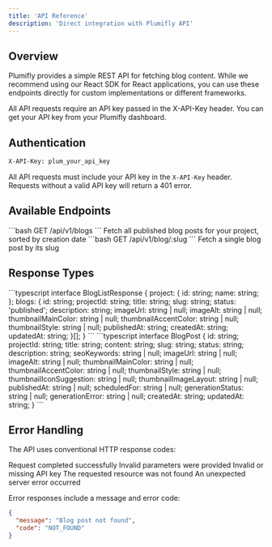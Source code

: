 ```yaml
---
title: 'API Reference'
description: 'Direct integration with Plumifly API'
---
```


## Overview

Plumifly provides a simple REST API for fetching blog content. While we recommend using our React SDK for React applications, you can use these endpoints directly for custom implementations or different frameworks.

<Note>
  All API requests require an API key passed in the X-API-Key header. You can get your API key from your Plumifly dashboard.
</Note>

## Authentication

```bash
X-API-Key: plum_your_api_key
```

All API requests must include your API key in the `X-API-Key` header. Requests without a valid API key will return a 401 error.

## Available Endpoints

<CardGroup>

<Card title="Get Blog Posts" icon="list">
  ```bash
  GET /api/v1/blogs
  ```
  Fetch all published blog posts for your project, sorted by creation date
</Card>

<Card title="Get Single Post" icon="file">
  ```bash
  GET /api/v1/blog/:slug
  ```
  Fetch a single blog post by its slug
</Card>

</CardGroup>

## Response Types

<Accordion title="Blog List Response">
```typescript
interface BlogListResponse {
  project: {
    id: string;
    name: string;
  };
  blogs: {
    id: string;
    projectId: string;
    title: string;
    slug: string;
    status: 'published';
    description: string;
    imageUrl: string | null;
    imageAlt: string | null;
    thumbnailMainColor: string | null;
    thumbnailAccentColor: string | null;
    thumbnailStyle: string | null;
    publishedAt: string;
    createdAt: string;
    updatedAt: string;
  }[];
}
```
</Accordion>

<Accordion title="Single Blog Response">
```typescript
interface BlogPost {
  id: string;
  projectId: string;
  title: string;
  content: string;
  slug: string;
  status: string;
  description: string;
  seoKeywords: string | null;
  imageUrl: string | null;
  imageAlt: string | null;
  thumbnailMainColor: string | null;
  thumbnailAccentColor: string | null;
  thumbnailStyle: string | null;
  thumbnailIconSuggestion: string | null;
  thumbnailImageLayout: string | null;
  publishedAt: string | null;
  scheduledFor: string | null;
  generationStatus: string | null;
  generationError: string | null;
  createdAt: string;
  updatedAt: string;
}
```
</Accordion>

## Error Handling

The API uses conventional HTTP response codes:

<ResponseField name="200" type="Success">
  Request completed successfully
</ResponseField>

<ResponseField name="400" type="Bad Request">
  Invalid parameters were provided
</ResponseField>

<ResponseField name="401" type="Unauthorized">
  Invalid or missing API key
</ResponseField>

<ResponseField name="404" type="Not Found">
  The requested resource was not found
</ResponseField>

<ResponseField name="500" type="Server Error">
  An unexpected server error occurred
</ResponseField>

Error responses include a message and error code:

```json
{
  "message": "Blog post not found",
  "code": "NOT_FOUND"
}
```